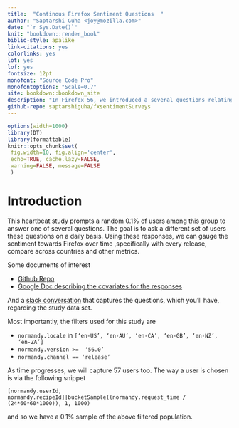 ```yaml
--- 
title:  "Continous Firefox Sentiment Questions  "
author: "Saptarshi Guha <joy@mozilla.com>"
date: "`r Sys.Date()`"
knit: "bookdown::render_book"
biblio-style: apalike
link-citations: yes
colorlinks: yes
lot: yes
lof: yes
fontsize: 12pt
monofont: "Source Code Pro"
monofontoptions: "Scale=0.7"
site: bookdown::bookdown_site
description: "In Firefox 56, we introduced a several questions relating to users perception of Firefox. This survey is asked every day to a different susbet. This report analyses the reponse"
github-repo: saptarshiguha/fxsentimentSurveys
---
```


```r
options(width=1000)
library(DT)
library(formattable)
knitr::opts_chunk$set(
 fig.width=10, fig.align='center',
 echo=TRUE, cache.lazy=FALSE,
 warning=FALSE, message=FALSE
 )
```

# Introduction {#intro}

This heartbeat study prompts a random 0.1% of users among this group to answer
one of several questions. The goal is to ask a different set of users these
questions on a daily basis. Using these responses, we can gauge the sentiment
towards Firefox over time ,specifically with every release, compare across
countries and other metrics.

Some documents of interest

- [Github Repo](https://github.com/gregglind/57-perception-shield-study/blob/master/TELEMETRY.md)
- [Google Doc describing the covariates for the responses](https://docs.google.com/document/d/1iDH4-_mv4Pr6e_0Wja6fEca08KVfddT-6nBmXuUt9BM/edit)

And a [slack conversation](https://mozilla.slack.com/messages/G7SPQT3EF) that
captures the questions, which you'll have, regarding the study data set.

Most importantly, the filters used for this study are

- `normandy.locale` in `[‘en-US’, ‘en-AU’, ‘en-CA’, ‘en-GB’, ‘en-NZ’, ‘en-ZA’]`
- `normandy.version >=  ‘56.0’`
- `normandy.channel == ‘release’`

As time progresses, we will capture 57 users too. The way a user is chosen is
via the following snippet

```
[normandy.userId, normandy.recipeId]|bucketSample((normandy.request_time / (24*60*60*1000)), 1, 1000)
```

and so we have a 0.1% sample of the above filtered population.

